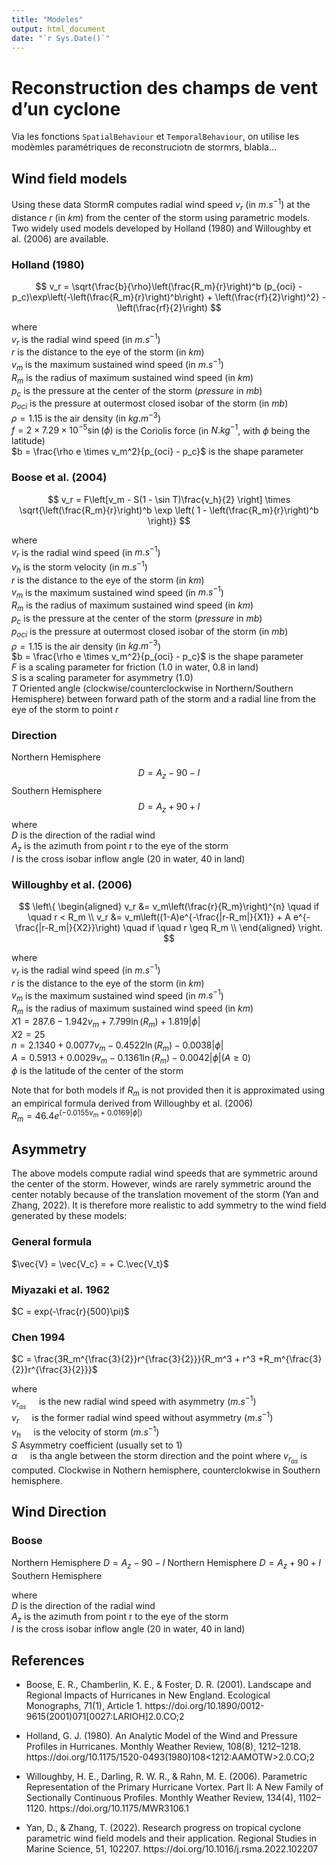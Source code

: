 ```yaml
---
title: "Modeles"
output: html_document
date: "`r Sys.Date()`"
---
```


# Reconstruction des champs de vent d'un cyclone
Via les fonctions `SpatialBehaviour` et `TemporalBehaviour`, on utilise les modèmles paramétriques de reconstruciotn de stormrs, blabla...

## Wind field models

Using these data StormR computes radial wind speed $v_r$ (in $m.s^{-1}$) at the distance $r$ (in $km$) from the center of the storm using parametric models. Two widely used models developed by Holland (1980) and Willoughby et al. (2006) are available.

### Holland (1980)

$$
v_r = \sqrt{\frac{b}{\rho}\left(\frac{R_m}{r}\right)^b (p_{oci} - p_c)\exp\left(-\left(\frac{R_m}{r}\right)^b\right) + \left(\frac{rf}{2}\right)^2} - \left(\frac{rf}{2}\right)
$$

where <br />
$v_r$ is the radial wind speed (in $m.s^{-1}$) <br />
$r$ is the distance to the eye of the storm (in $km$) <br />
$v_m$ is the maximum sustained wind speed (in $m.s^{-1}$) <br />
$R_m$ is the radius of maximum sustained wind speed (in $km$) <br />
$p_c$ is the pressure at the center of the storm ($pressure$ in $mb$) <br />
$p_{oci}$ is the pressure at outermost closed isobar of the storm (in $mb$) <br />
$\rho = 1.15$ is the air density (in $kg.m^{-3}$) <br />
$f = 2 \times 7.29 \times10^{-5} \sin(\phi)$ is the Coriolis force (in $N.kg^{-1}$, with $\phi$ being the latitude) <br />
$b = \frac{\rho e \times v_m^2}{p_{oci} - p_c}$ is the shape parameter <br />



### Boose et al. (2004)

$$
v_r = F\left[v_m - S(1 - \sin T)\frac{v_h}{2} \right] \times \sqrt{\left(\frac{R_m}{r}\right)^b \exp \left( 1 - \left(\frac{R_m}{r}\right)^b \right)}
$$

where <br />
$v_r$ is the radial wind speed (in $m.s^{-1}$) <br />
$v_h$ is the storm velocity (in $m.s^{-1}$) <br />
$r$ is the distance to the eye of the storm (in $km$) <br />
$v_m$ is the maximum sustained wind speed (in $m.s^{-1}$) <br />
$R_m$ is the radius of maximum sustained wind speed (in $km$) <br />
$p_c$ is the pressure at the center of the storm ($pressure$ in $mb$) <br />
$p_{oci}$ is the pressure at outermost closed isobar of the storm (in $mb$) <br />
$\rho = 1.15$ is the air density (in $kg.m^{-3}$) <br />
$b = \frac{\rho e \times v_m^2}{p_{oci} - p_c}$ is the shape parameter <br />
$F$ is a scaling parameter for friction ($1.0$ in water, $0.8$ in land) <br /> 
$S$ is a scaling parameter for asymmetry ($1.0$) <br /> 
$T$ Oriented angle (clockwise/counterclockwise in Northern/Southern Hemisphere) between forward path of the storm and a radial line from the eye of the
storm to point $r$ <br /> 


### Direction
Northern Hemisphere
$$
D = A_z - 90 - I
$$
Southern Hemisphere
$$
D = A_z + 90 + I
$$
where <br />
$D$ is the direction of the radial wind <br />
$A_z$ is the azimuth from point r to the eye of the storm <br />
$I$ is the cross isobar inflow angle ($20$ in water, $40$ in land) <br />


### Willoughby et al. (2006)

$$
\left\{
\begin{aligned}
v_r &= v_m\left(\frac{r}{R_m}\right)^{n} \quad if \quad r < R_m \\
v_r &= v_m\left((1-A)e^{-\frac{|r-R_m|}{X1}} + A e^{-\frac{|r-R_m|}{X2}}\right) \quad if \quad r \geq R_m \\
\end{aligned}
\right.
$$

where <br />
$v_r$ is the radial wind speed (in $m.s^{-1}$) <br />
$r$ is the distance to the eye of the storm (in $km$) <br />
$v_m$ is the maximum sustained wind speed (in $m.s^{-1}$) <br />
$R_m$ is the radius of maximum sustained wind speed (in $km$) <br />
$X1 = 287.6 - 1.942v_m + 7.799\ln(R_m) + 1.819|\phi|$<br />
$X2 = 25$ <br />
$n = 2.1340 + 0.0077v_m - 0.4522\ln(R_m) - 0.0038|\phi|$<br />
$A = 0.5913 + 0.0029v_m - 0.1361\ln(R_m) - 0.0042|\phi| (A\ge0)$<br />
$\phi$ is the latitude of the center of the storm 

Note that for both models if $R_m$ is not provided then it is approximated using an empirical formula derived from Willoughby et al. (2006)<br />
$R_m = 46.4e^{(-0.0155v_m + 0.0169|\phi|)}$

## Asymmetry

The above models compute radial wind speeds that are symmetric around the center of the storm. However, winds are rarely symmetric around the center notably because of the translation movement of the storm (Yan and Zhang, 2022). It is therefore more realistic to add symmetry to the wind field generated by these models: <br />


### General formula
$\vec{V} = \vec{V_c} = + C.\vec{V_t}$


### Miyazaki et al. 1962
$C = exp(-\frac{r}{500}\pi)$

### Chen 1994
$C = \frac{3R_m^{\frac{3}{2}}r^{\frac{3}{2}}}{R_m^3 + r^3 +R_m^{\frac{3}{2}}r^{\frac{3}{2}}}$



where <br />
$v_{r_{as}} \quad$ is the new radial wind speed with asymmetry $(m.s^{-1})$ <br />
$v_r \quad$ is the former radial wind speed without asymmetry $(m.s^{-1})$ <br />
$v_h \quad$ is the velocity of storm $(m.s^{-1})$ <br />
$S$ Asymmetry coefficient (usually set to 1) <br />
$\alpha \quad$ is tha angle between the storm direction and the point where $v_{r_{as}}$ is computed.
Clockwise in Nothern hemisphere, counterclokwise in Southern hemisphere. <br />

## Wind Direction

### Boose 
Northern Hemisphere
$D = A_z - 90 - I$ Northern Hemisphere
$D = A_z + 90 + I$ Southern Hemisphere

where <br />
$D$ is the direction of the radial wind <br />
$A_z$ is the azimuth from point r to the eye of the storm <br />
$I$ is the cross isobar inflow angle ($20$ in water, $40$ in land) <br />




## References
* Boose, E. R., Chamberlin, K. E., & Foster, D. R. (2001). Landscape and Regional Impacts of Hurricanes in New England. Ecological Monographs, 71(1), Article 1. https://doi.org/10.1890/0012-9615(2001)071[0027:LARIOH]2.0.CO;2
 
 * Holland, G. J. (1980). An Analytic Model of the Wind and Pressure Profiles in Hurricanes. Monthly Weather Review, 108(8), 1212–1218. https://doi.org/10.1175/1520-0493(1980)108<1212:AAMOTW>2.0.CO;2
 
* Willoughby, H. E., Darling, R. W. R., & Rahn, M. E. (2006). Parametric Representation of the Primary Hurricane Vortex. Part II: A New Family of Sectionally Continuous Profiles. Monthly Weather Review, 134(4), 1102–1120. https://doi.org/10.1175/MWR3106.1

* Yan, D., & Zhang, T. (2022). Research progress on tropical cyclone parametric wind field models and their application. Regional Studies in Marine Science, 51, 102207. https://doi.org/10.1016/j.rsma.2022.102207

